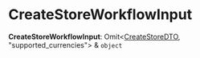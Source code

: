 
# CreateStoreWorkflowInput

 **CreateStoreWorkflowInput**: Omit&#60;[CreateStoreDTO](../../../../../store/interfaces/store.CreateStoreDTO/page.mdx), "supported_currencies"&#62; & `object`
